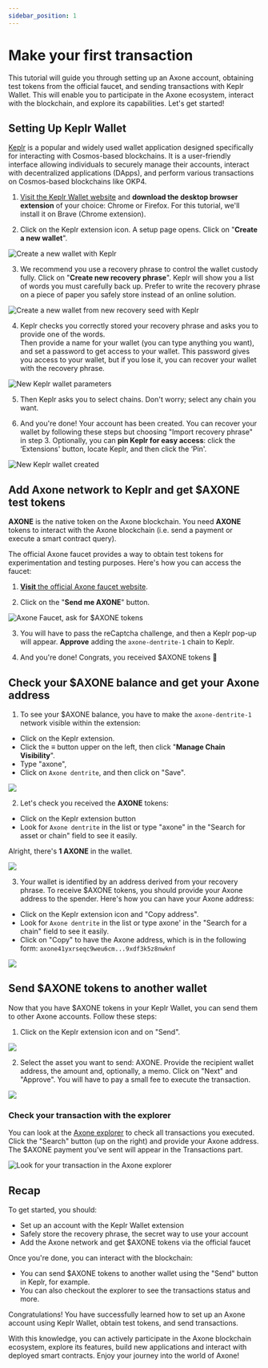 ```yaml
---
sidebar_position: 1
---
```


# Make your first transaction

This tutorial will guide you through setting up an Axone account, obtaining test tokens from the official faucet, and sending transactions with Keplr Wallet. This will enable you to participate in the Axone ecosystem, interact with the blockchain, and explore its capabilities. Let's get started!

## Setting Up Keplr Wallet

[Keplr](https://www.keplr.app/) is a popular and widely used wallet application designed specifically for interacting with Cosmos-based blockchains. It is a user-friendly interface allowing individuals to securely manage their accounts, interact with decentralized applications (DApps), and perform various transactions on Cosmos-based blockchains like OKP4.

1. [Visit the Keplr Wallet website](https://www.keplr.app/download) and **download the desktop browser extension** of your choice: Chrome or Firefox. For this tutorial, we'll install it on Brave (Chrome extension).

2. Click on the Keplr extension icon. A setup page opens. Click on "**Create a new wallet**".

![Create a new wallet with Keplr](/img/content/tutorials/keplr-1.webp)

3. We recommend you use a recovery phrase to control the wallet custody fully. Click on "**Create new recovery phrase**". Keplr will show you a list of words you must carefully back up. Prefer to write the recovery phrase on a piece of paper you safely store instead of an online solution.

![Create a new wallet from new recovery seed with Keplr](/img/content/tutorials/keplr-2.webp)

4. Keplr checks you correctly stored your recovery phrase and asks you to provide one of the words.  
   Then provide a name for your wallet (you can type anything you want), and set a password to get access to your wallet. This password gives you access to your wallet, but if you lose it, you can recover your wallet with the recovery phrase.

![New Keplr wallet parameters](/img/content/tutorials/keplr-3.webp)

5. Then Keplr asks you to select chains. Don't worry; select any chain you want.

6. And you're done! Your account has been created. You can recover your wallet by following these steps but choosing "Import recovery phrase" in step 3.
   Optionally, you can **pin Keplr for easy access**: click the ‘Extensions' button, locate Keplr, and then click the ‘Pin'.

![New Keplr wallet created](/img/content/tutorials/keplr-4.webp)

## Add Axone network to Keplr and get $AXONE test tokens

**AXONE** is the native token on the Axone blockchain. You need **AXONE** tokens to interact with the Axone blockchain (i.e. send a payment or execute a smart contract query).

The official Axone faucet provides a way to obtain test tokens for experimentation and testing purposes. Here's how you can access the faucet:

1. [**Visit** the official Axone faucet website](https://faucet.axone.xyz/).

2. Click on the "**Send me AXONE**" button.

![Axone Faucet, ask for $AXONE tokens](/img/content/tutorials/keplr-5.webp)

3. You will have to pass the reCaptcha challenge, and then a Keplr pop-up will appear. **Approve** adding the `axone-dentrite-1` chain to Keplr.

4. And you're done! Congrats, you received $AXONE tokens 🥳

## Check your $AXONE balance and get your Axone address

1. To see your $AXONE balance, you have to make the `axone-dentrite-1` network visible within the extension:

- Click on the Keplr extension.
- Click the **≡** button upper on the left, then click "**Manage Chain Visibility**".
- Type "axone",
- Click on `Axone dentrite`, and then click on "Save".

<div style={{ display: 'flex', justifyContent: 'center' }}>
  <img src="/img/content/tutorials/keplr-8.webp"></img>
</div>

2. Let's check you received the **AXONE** tokens:

- Click on the Keplr extension button
- Look for `Axone dentrite` in the list or type "axone" in the "Search for asset or chain" field to see it easily.

Alright, there's **1 AXONE** in the wallet.

<div style={{ display: 'flex', justifyContent: 'center' }}>
  <img src="/img/content/tutorials/keplr-9.webp"></img>
</div>

3. Your wallet is identified by an address derived from your recovery phrase. To receive $AXONE tokens, you should provide your Axone address to the spender.
   Here's how you can have your Axone address:

- Click on the Keplr extension icon and "Copy address".
- Look for `Axone dentrite` in the list or type axone' in the "Search for a chain" field to see it easily.
- Click on "Copy" to have the Axone address, which is in the following form: `axone41yxrseqc9weu6cm...9xdf3k5z8nwknf`

<div style={{ display: 'flex', justifyContent: 'center' }}>
  <img src="/img/content/tutorials/keplr-10.webp"></img>
</div>

## Send $AXONE tokens to another wallet

Now that you have $AXONE tokens in your Keplr Wallet, you can send them to other Axone accounts. Follow these steps:

1. Click on the Keplr extension icon and on "Send".

<div style={{ display: 'flex', justifyContent: 'center' }}>
  <img src="/img/content/tutorials/keplr-11.webp"></img>
</div>

2. Select the asset you want to send: AXONE. Provide the recipient wallet address, the amount and, optionally, a memo. Click on "Next" and "Approve". You will have to pay a small fee to execute the transaction.

<div style={{ display: 'flex', justifyContent: 'center' }}>
  <img src="/img/content/tutorials/keplr-12.webp"></img>
</div>

### Check your transaction with the explorer

You can look at the [Axone explorer](https://explore.axone.xyz/) to check all transactions you executed. Click the "Search" button (up on the right) and provide your Axone address. The $AXONE payment you've sent will appear in the Transactions part.

![Look for your transaction in the Axone explorer](/img/content/tutorials/keplr-13.webp)

## Recap

To get started, you should:

- Set up an account with the Keplr Wallet extension
- Safely store the recovery phrase, the secret way to use your account
- Add the Axone network and get $AXONE tokens via the official faucet

Once you're done, you can interact with the blockchain:

- You can send $AXONE tokens to another wallet using the "Send" button in Keplr, for example.
- You can also checkout the explorer to see the transactions status and more.

Congratulations! You have successfully learned how to set up an Axone account using Keplr Wallet, obtain test tokens, and send transactions.

With this knowledge, you can actively participate in the Axone blockchain ecosystem, explore its features, build new applications and interact with deployed smart contracts. Enjoy your journey into the world of Axone!
